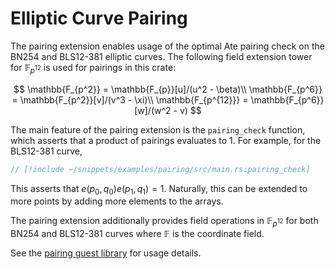 # Elliptic Curve Pairing

The pairing extension enables usage of the optimal Ate pairing check on the BN254 and BLS12-381 elliptic curves. The following field extension tower for $\mathbb{F}_{p^{12}}$ is used for pairings in this crate:

$$
\mathbb{F_{p^2}} = \mathbb{F_{p}}[u]/(u^2 - \beta)\\
\mathbb{F_{p^6}} = \mathbb{F_{p^2}}[v]/(v^3 - \xi)\\
\mathbb{F_{p^{12}}} = \mathbb{F_{p^6}}[w]/(w^2 - v)
$$

The main feature of the pairing extension is the `pairing_check` function, which asserts that a product of pairings evaluates to 1.
For example, for the BLS12-381 curve,

```rust
// [!include ~/snippets/examples/pairing/src/main.rs:pairing_check]
```

This asserts that $e(p_0, q_0) e(p_1, q_1) = 1$.
Naturally, this can be extended to more points by adding more elements to the arrays.

The pairing extension additionally provides field operations in $\mathbb{F}_{p^{12}}$ for both BN254 and BLS12-381 curves where $\mathbb{F}$ is the coordinate field.

See the [pairing guest library](../guest-libraries/pairing) for usage details.
